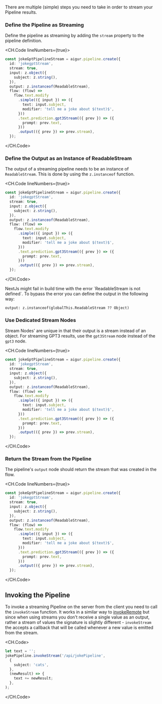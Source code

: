 
There are multiple (simple) steps you need to take in order to stream your Pipeline results.

### Define the Pipeline as Streaming
Define the pipeline as streaming by adding the `stream` property to the pipeline definition.

<CH.Code lineNumbers={true}>
```ts index.ts focus=3 mark=3
const jokeGptPipelineStream = aigur.pipeline.create({
  id: 'jokegptStream',
  stream: true,
  input: z.object({
    subject: z.string(),
  }),
  output: z.instanceof(ReadableStream),
  flow: (flow) =>
    flow.text.modify
      .simple(({ input }) => ({
        text: input.subject,
        modifier: 'tell me a joke about $(text)$',
      }))
      .text.prediction.gpt3Stream(({ prev }) => ({
        prompt: prev.text,
      }))
      .output(({ prev }) => prev.stream),
  });
```
</CH.Code>

### Define the Output as an Instance of ReadableStream

The output of a streaming pipeline needs to be an instance of `ReadableStream`. This is done by using the `z.instanceof` function.

<CH.Code lineNumbers={true}>
```ts index.ts focus=7 mark=7
const jokeGptPipelineStream = aigur.pipeline.create({
  id: 'jokegptStream',
  stream: true,
  input: z.object({
    subject: z.string(),
  }),
  output: z.instanceof(ReadableStream),
  flow: (flow) =>
    flow.text.modify
      .simple(({ input }) => ({
        text: input.subject,
        modifier: 'tell me a joke about $(text)$',
      }))
      .text.prediction.gpt3Stream(({ prev }) => ({
        prompt: prev.text,
      }))
      .output(({ prev }) => prev.stream),
  });
```
</CH.Code>

<Callout>
NextJs might fail in build time with the error `ReadableStream is not defined`.
To bypass the error you can define the output in the following way:

`output: z.instanceof(globalThis.ReadableStream ?? Object)`
</Callout>

### Use Dedicated Stream Nodes

Stream Nodes' are unique in that their output is a stream instead of an object.
For streaming GPT3 results, use the `gpt3Stream` node instead of the `gpt3` node.

<CH.Code lineNumbers={true}>
```ts index.ts focus=14 mark=14[24:33]
const jokeGptPipelineStream = aigur.pipeline.create({
  id: 'jokegptStream',
  stream: true,
  input: z.object({
    subject: z.string(),
  }),
  output: z.instanceof(ReadableStream),
  flow: (flow) =>
    flow.text.modify
      .simple(({ input }) => ({
        text: input.subject,
        modifier: 'tell me a joke about $(text)$',
      }))
      .text.prediction.gpt3Stream(({ prev }) => ({
        prompt: prev.text,
      }))
      .output(({ prev }) => prev.stream),
  });
```
</CH.Code>

### Return the Stream from the Pipeline

The pipeline's `output` node should return the stream that was created in the flow.

<CH.Code lineNumbers={true}>
```ts index.ts focus=17 mark=17[29:39]
const jokeGptPipelineStream = aigur.pipeline.create({
  id: 'jokegptStream',
  stream: true,
  input: z.object({
    subject: z.string(),
  }),
  output: z.instanceof(ReadableStream),
  flow: (flow) =>
    flow.text.modify
      .simple(({ input }) => ({
        text: input.subject,
        modifier: 'tell me a joke about $(text)$',
      }))
      .text.prediction.gpt3Stream(({ prev }) => ({
        prompt: prev.text,
      }))
      .output(({ prev }) => prev.stream),
  });
```
</CH.Code>


## Invoking the Pipeline

To invoke a streaming Pipeline on the server from the client you need to call the `invokeStream` function.
It works in a similar way to [invokeRemote](invocation#remote-invocation) but since when using streams you don't receive a single value as an output, rather a stream of values the signature is slightly different - `invokeStream` the accepts a callback that will be called whenever a new value is emitted from the stream.

<CH.Code>
```ts
let text = '';
jokePipeline.invokeStream('/api/jokePipeline',
  {
    subject: 'cats',
  },
  (newResult) => {
    text += newResult;
  },
);
```
</CH.Code>
